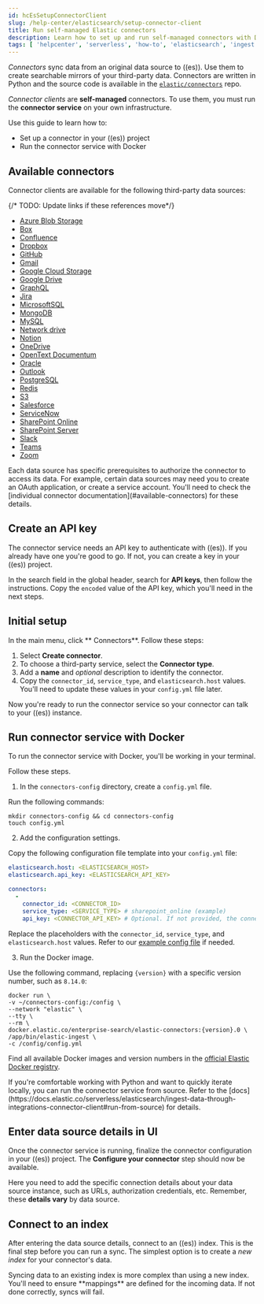 ```yaml
---
id: hcEsSetupConnectorClient
slug: /help-center/elasticsearch/setup-connector-client
title: Run self-managed Elastic connectors
description: Learn how to set up and run self-managed connectors with Docker.
tags: [ 'helpcenter', 'serverless', 'how-to', 'elasticsearch', 'ingest', 'connector']
---
```


_Connectors_ sync data from an original data source to ((es)).
Use them to create searchable mirrors of your third-party data.
Connectors are written in Python and the source code is available in the [`elastic/connectors`](https://github.com/elastic/connectors/tree/main/connectors/sources) repo.

_Connector clients_ are **self-managed** connectors.
To use them, you must run the **connector service** on your own infrastructure.

Use this guide to learn how to:

- Set up a connector in your ((es)) project
- Run the connector service with Docker

## Available connectors

Connector clients are available for the following third-party data sources:

<DocAccordion buttonContent="Click to expand">

{/* TODO: Update links if these references move*/}
- [Azure Blob Storage](https://www.elastic.co/guide/en/enterprise-search/master/connectors-azure-blob.html)
- [Box](https://www.elastic.co/guide/en/enterprise-search/master/connectors-box.html)
- [Confluence](https://www.elastic.co/guide/en/enterprise-search/master/connectors-confluence.html)
- [Dropbox](https://www.elastic.co/guide/en/enterprise-search/master/connectors-dropbox.html)
- [GitHub](https://www.elastic.co/guide/en/enterprise-search/master/connectors-github.html)
- [Gmail](https://www.elastic.co/guide/en/enterprise-search/master/connectors-gmail.html)
- [Google Cloud Storage](https://www.elastic.co/guide/en/enterprise-search/master/connectors-google-cloud.html)
- [Google Drive](https://www.elastic.co/guide/en/enterprise-search/master/connectors-google-drive.html)
- [GraphQL](https://www.elastic.co/guide/en/enterprise-search/master/connectors-graphql.html)
- [Jira](https://www.elastic.co/guide/en/enterprise-search/master/connectors-jira.html)
- [MicrosoftSQL](https://www.elastic.co/guide/en/enterprise-search/master/connectors-ms-sql.html)
- [MongoDB](https://www.elastic.co/guide/en/enterprise-search/master/connectors-mongodb.html)
- [MySQL](https://www.elastic.co/guide/en/enterprise-search/master/connectors-mysql.html)
- [Network drive](https://www.elastic.co/guide/en/enterprise-search/master/connectors-network-drive.html)
- [Notion](https://www.elastic.co/guide/en/enterprise-search/master/connectors-notion.html)
- [OneDrive](https://www.elastic.co/guide/en/enterprise-search/master/connectors-onedrive.html)
- [OpenText Documentum](https://www.elastic.co/guide/en/enterprise-search/master/connectors-opentext.html)
- [Oracle](https://www.elastic.co/guide/en/enterprise-search/master/connectors-oracle.html)
- [Outlook](https://www.elastic.co/guide/en/enterprise-search/master/connectors-outlook.html)
- [PostgreSQL](https://www.elastic.co/guide/en/enterprise-search/master/connectors-postgresql.html)
- [Redis](https://www.elastic.co/guide/en/enterprise-search/master/connectors-redis.html)
- [S3](https://www.elastic.co/guide/en/enterprise-search/master/connectors-s3.html)
- [Salesforce](https://www.elastic.co/guide/en/enterprise-search/master/connectors-salesforce.html)
- [ServiceNow](https://www.elastic.co/guide/en/enterprise-search/master/connectors-servicenow.html)
- [SharePoint Online](https://www.elastic.co/guide/en/enterprise-search/master/connectors-sharepoint-online.html)
- [SharePoint Server](https://www.elastic.co/guide/en/enterprise-search/master/connectors-sharepoint.html)
- [Slack](https://www.elastic.co/guide/en/enterprise-search/master/connectors-slack.html)
- [Teams](https://www.elastic.co/guide/en/enterprise-search/master/connectors-teams.html)
- [Zoom](https://www.elastic.co/guide/en/enterprise-search/master/connectors-zoom.html)
</DocAccordion>

<DocCallOut color="warning" title="Data source prerequisites">
Each data source has specific prerequisites to authorize the connector to access its data.
For example, certain data sources may need you to create an OAuth application, or create a service account.
You'll need to check the [individual connector documentation](#available-connectors) for these details.
</DocCallOut>

## Create an API key

The connector service needs an API key to authenticate with ((es)).
If you already have one you're good to go.
If not, you can create a key in your ((es)) project.

In the search field in the global header, search for **API keys**, then follow the instructions.
Copy the `encoded` value of the API key, which you'll need in the next steps.

## Initial setup

In the main menu, click ** Connectors**.
Follow these steps:

1. Select **Create connector**.
2. To choose a third-party service, select the **Connector type**.
3. Add a **name** and _optional_ description to identify the connector.
4. Copy the `connector_id`, `service_type`, and `elasticsearch.host` values.
You'll need to update these values in your `config.yml` file later.

Now you're ready to run the connector service so your connector can talk to your ((es)) instance.

## Run connector service with Docker

To run the connector service with Docker, you'll be working in your terminal.

Follow these steps.

1. In the `connectors-config` directory, create a `config.yml` file.

Run the following commands:

```shell
mkdir connectors-config && cd connectors-config 
touch config.yml
```
2.  Add the configuration settings.

Copy the following configuration file template into your `config.yml` file:

```yaml
elasticsearch.host: <ELASTICSEARCH_HOST>
elasticsearch.api_key: <ELASTICSEARCH_API_KEY>

connectors:
  -
    connector_id: <CONNECTOR_ID>
    service_type: <SERVICE_TYPE> # sharepoint_online (example)
    api_key: <CONNECTOR_API_KEY> # Optional. If not provided, the connector will use the elasticsearch.api_key instead
```

Replace the placeholders with the `connector_id`, `service_type`, and `elasticsearch.host` values.
Refer to our [example config file](https://github.com/elastic/connectors/blob/main/config.yml.example) if needed.

3. Run the Docker image.

Use the following command, replacing `{version}` with a specific version number, such as `8.14.0`:

```shell
docker run \
-v ~/connectors-config:/config \
--network "elastic" \
--tty \
--rm \
docker.elastic.co/enterprise-search/elastic-connectors:{version}.0 \
/app/bin/elastic-ingest \
-c /config/config.yml
```

Find all available Docker images and version numbers in the [official Elastic Docker registry](https://www.docker.elastic.co/r/enterprise-search/elastic-connectors).

<DocCallOut title="🧰 Run from source">
  If you're comfortable working with Python and want to quickly iterate locally, you can run the connector service from source.
  Refer to the [docs](https://docs.elastic.co/serverless/elasticsearch/ingest-data-through-integrations-connector-client#run-from-source) for details.
</DocCallOut>

## Enter data source details in UI

Once the connector service is running, finalize the connector configuration in your ((es)) project.
The **Configure your connector** step should now be available.

Here you need to add the specific connection details about your data source instance, such as URLs, authorization credentials, etc.
Remember, these **details vary** by data source.

## Connect to an index

After entering the data source details, connect to an ((es)) index.
This is the final step before you can run a sync.
The simplest option is to create a *new index* for your connector's data.

<DocCallOut color= "warning" title="Using existing index">
  Syncing data to an existing index is more complex than using a new index.
  You'll need to ensure **mappings** are defined for the incoming data. 
  If not done correctly, syncs will fail.  
</DocCallOut>

